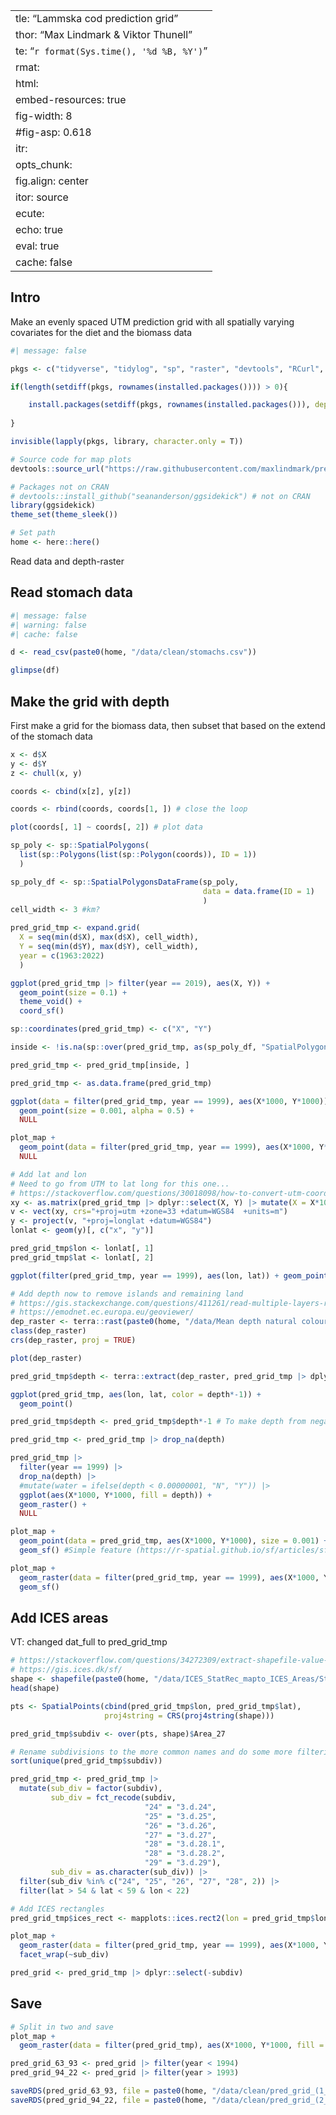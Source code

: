   ---
title: "Lammska cod prediction grid"
author: "Max Lindmark & Viktor Thunell"
date: "`r format(Sys.time(), '%d %B, %Y')`"
format: 
  html:
    embed-resources: true
    fig-width: 8
    #fig-asp: 0.618
knitr: 
  opts_chunk:
    fig.align: center
editor: source
execute: 
  echo: true
  eval: true
  cache: false
---

## Intro
Make an evenly spaced UTM prediction grid with all spatially varying covariates for the diet and the biomass data

```r
#| message: false

pkgs <- c("tidyverse", "tidylog", "sp", "raster", "devtools", "RCurl", "sdmTMB", "terra", "ncdf4", "chron") 

if(length(setdiff(pkgs, rownames(installed.packages()))) > 0){

    install.packages(setdiff(pkgs, rownames(installed.packages())), dependencies = T)
  
}

invisible(lapply(pkgs, library, character.only = T))

# Source code for map plots
devtools::source_url("https://raw.githubusercontent.com/maxlindmark/pred-prey-overlap/main/R/functions/map-plot.R")

# Packages not on CRAN
# devtools::install_github("seananderson/ggsidekick") # not on CRAN 
library(ggsidekick)
theme_set(theme_sleek())

# Set path
home <- here::here()
```

Read data and depth-raster

## Read stomach data

```r
#| message: false
#| warning: false
#| cache: false

d <- read_csv(paste0(home, "/data/clean/stomachs.csv"))

glimpse(df)
```


## Make the grid with depth
First make a grid for the biomass data, then subset that based on the extend of the stomach data

```r

x <- d$X
y <- d$Y
z <- chull(x, y)

coords <- cbind(x[z], y[z])

coords <- rbind(coords, coords[1, ]) # close the loop

plot(coords[, 1] ~ coords[, 2]) # plot data

sp_poly <- sp::SpatialPolygons(
  list(sp::Polygons(list(sp::Polygon(coords)), ID = 1))
  )

sp_poly_df <- sp::SpatialPolygonsDataFrame(sp_poly,
                                           data = data.frame(ID = 1)
                                           )
cell_width <- 3 #km?

pred_grid_tmp <- expand.grid(
  X = seq(min(d$X), max(d$X), cell_width),
  Y = seq(min(d$Y), max(d$Y), cell_width),
  year = c(1963:2022)
  )

ggplot(pred_grid_tmp |> filter(year == 2019), aes(X, Y)) +
  geom_point(size = 0.1) +
  theme_void() +
  coord_sf()

sp::coordinates(pred_grid_tmp) <- c("X", "Y")

inside <- !is.na(sp::over(pred_grid_tmp, as(sp_poly_df, "SpatialPolygons")))

pred_grid_tmp <- pred_grid_tmp[inside, ]

pred_grid_tmp <- as.data.frame(pred_grid_tmp)

ggplot(data = filter(pred_grid_tmp, year == 1999), aes(X*1000, Y*1000)) + 
  geom_point(size = 0.001, alpha = 0.5) +
  NULL

plot_map +
  geom_point(data = filter(pred_grid_tmp, year == 1999), aes(X*1000, Y*1000), size = 0.001, alpha = 0.5) +
  NULL

# Add lat and lon
# Need to go from UTM to lat long for this one...
# https://stackoverflow.com/questions/30018098/how-to-convert-utm-coordinates-to-lat-and-long-in-r
xy <- as.matrix(pred_grid_tmp |> dplyr::select(X, Y) |> mutate(X = X*1000, Y = Y*1000))
v <- vect(xy, crs="+proj=utm +zone=33 +datum=WGS84  +units=m")
y <- project(v, "+proj=longlat +datum=WGS84")
lonlat <- geom(y)[, c("x", "y")]

pred_grid_tmp$lon <- lonlat[, 1]
pred_grid_tmp$lat <- lonlat[, 2]

ggplot(filter(pred_grid_tmp, year == 1999), aes(lon, lat)) + geom_point()

# Add depth now to remove islands and remaining land
# https://gis.stackexchange.com/questions/411261/read-multiple-layers-raster-from-ncdf-file-using-terra-package
# https://emodnet.ec.europa.eu/geoviewer/
dep_raster <- terra::rast(paste0(home, "/data/Mean depth natural colour (with land).nc"))
class(dep_raster)
crs(dep_raster, proj = TRUE)

plot(dep_raster)

pred_grid_tmp$depth <- terra::extract(dep_raster, pred_grid_tmp |> dplyr::select(lon, lat))$elevation

ggplot(pred_grid_tmp, aes(lon, lat, color = depth*-1)) + 
  geom_point()

pred_grid_tmp$depth <- pred_grid_tmp$depth*-1 # To make depth from negative elevation in relation to sea surface??

pred_grid_tmp <- pred_grid_tmp |> drop_na(depth)

pred_grid_tmp |> 
  filter(year == 1999) |> 
  drop_na(depth) |> 
  #mutate(water = ifelse(depth < 0.00000001, "N", "Y")) |> 
  ggplot(aes(X*1000, Y*1000, fill = depth)) + 
  geom_raster() +
  NULL

plot_map + 
  geom_point(data = pred_grid_tmp, aes(X*1000, Y*1000), size = 0.001) + 
  geom_sf() #Simple feature (https://r-spatial.github.io/sf/articles/sf1.html)

plot_map + 
  geom_raster(data = filter(pred_grid_tmp, year == 1999), aes(X*1000, Y*1000, fill = depth), size = 0.001) + 
  geom_sf()
```

<!-- ### Substrate -->
<!-- First add lat and lon based on X and Y (utm) -->

<!-- ```{r substrate} -->
<!-- substrate <- terra::rast(paste0(home, "/data/substrate-tif/BALANCE_SEABED_SEDIMENT.tif")) -->

<!-- newcrs <- "+proj=longlat +datum=WGS84" -->

<!-- substrate_longlat = terra::project(substrate, newcrs) -->

<!-- plot(substrate_longlat) -->

<!-- # Now extract the values from the saduria raster to pred_grid_tmp -->
<!-- pred_grid_tmp$substrate <- terra::extract(substrate_longlat, pred_grid_tmp |> dplyr::select(lon, lat))$BALANCE_SEABED_SEDIMENT -->

<!-- unique(pred_grid_tmp$substrate) -->

<!-- factor(sort(unique(round(pred_grid_tmp$substrate)))) -->

<!-- pred_grid_tmp$substrate <- round(pred_grid_tmp$substrate) -->

<!-- pred_grid_tmp <- pred_grid_tmp %>% mutate(substrate = ifelse(substrate == 1, "bedrock", substrate), -->
<!--                                   substrate = ifelse(substrate == 2, "hard-bottom complex", substrate), -->
<!--                                   substrate = ifelse(substrate == 3, "sand", substrate), -->
<!--                                   substrate = ifelse(substrate == 4, "hard clay", substrate), -->
<!--                                   substrate = ifelse(substrate == 5, "mud", substrate)) -->

<!-- # I. Bedrock. -->
<!-- # II. Hard bottom complex, includes patchy hard surfaces and coarse sand (sometimes also clay) to boulders. -->
<!-- # III. Sand including fine to coarse sand (with gravel exposures). -->
<!-- # IV. Hard clay sometimes/often/possibly exposed or covered with a thin layer of sand/gravel. -->
<!-- # V. Mud including gyttja-clay to gyttja-silt. -->

<!-- # Plot -->
<!-- ggplot(pred_grid_tmp, aes(X, Y, fill = substrate)) + -->
<!--   geom_raster() + -->
<!--   coord_sf() -->
<!-- ``` -->

<!-- Add month_year variable for matching with raster layers -->

<!-- ```{r merge quarters} -->
<!-- pred_grid_tmp_1 <- pred_grid_tmp |> mutate(quarter = 1) -->
<!-- pred_grid_tmp_4 <- pred_grid_tmp |> mutate(quarter = 4) -->

<!-- dat <- bind_rows(pred_grid_tmp_1, pred_grid_tmp_4) |>  -->
<!--   mutate(month = ifelse(quarter == 1, 2, 11), # most common months -->
<!--          month_year = paste(month, year, sep = "_")) -->
<!-- ``` -->

<!-- ## Oxygen -->

<!-- ```{r oxygen} -->
<!-- # Downloaded from here: https://data.marine.copernicus.eu/products -->
<!-- # Extract raster points: https://gisday.wordpress.com/2014/03/24/extract-raster-values-from-points-using-r/comment-page-1/ -->
<!-- # https://rpubs.com/boyerag/297592 -->
<!-- # https://pjbartlein.github.io/REarthSysSci/netCDF.html#get-a-variable -->
<!-- # Open the netCDF file -->
<!-- ncin <- nc_open(paste0(home, "/data/NEMO/cmems_mod_bal_bgc_my_P1M-m_1691065496556.nc")) -->

<!-- print(ncin) -->

<!-- # Get longitude and latitude -->
<!-- lon <- ncvar_get(ncin,"lon") -->
<!-- nlon <- dim(lon) -->
<!-- head(lon) -->

<!-- lat <- ncvar_get(ncin,"lat") -->
<!-- nlat <- dim(lat) -->
<!-- head(lat) -->

<!-- # Get time -->
<!-- time <- ncvar_get(ncin,"time") -->
<!-- time -->

<!-- tunits <- ncatt_get(ncin,"time","units") -->
<!-- nt <- dim(time) -->
<!-- nt -->
<!-- tunits -->

<!-- # Get oxygen -->
<!-- dname <- "o2b" -->

<!-- oxy_array <- ncvar_get(ncin,dname) -->
<!-- dlname <- ncatt_get(ncin,dname,"long_name") -->
<!-- dunits <- ncatt_get(ncin,dname,"units") -->
<!-- fillvalue <- ncatt_get(ncin,dname,"_FillValue") -->
<!-- dim(oxy_array) -->

<!-- # Get global attributes -->
<!-- title <- ncatt_get(ncin,0,"title") -->
<!-- institution <- ncatt_get(ncin,0,"institution") -->
<!-- datasource <- ncatt_get(ncin,0,"source") -->
<!-- references <- ncatt_get(ncin,0,"references") -->
<!-- history <- ncatt_get(ncin,0,"history") -->
<!-- Conventions <- ncatt_get(ncin,0,"Conventions") -->

<!-- # Convert time: split the time units string into fields -->
<!-- tustr <- strsplit(tunits$value, " ") -->
<!-- tdstr <- strsplit(unlist(tustr)[3], "-") -->
<!-- tmonth <- as.integer(unlist(tdstr)[2]) -->
<!-- tday <- as.integer(unlist(tdstr)[3]) -->
<!-- tyear <- as.integer(unlist(tdstr)[1]) -->

<!-- # Here I deviate from the guide a little bit. Save this info: -->
<!-- dates <- chron(time, origin = c(tmonth, tday, tyear)) -->

<!-- # Crop the date variable -->
<!-- months <- as.numeric(substr(dates, 2, 3)) -->
<!-- years <- as.numeric(substr(dates, 8, 9)) -->
<!-- years <- ifelse(years > 90, 1900 + years, 2000 + years) -->

<!-- # Replace netCDF fill values with NA's -->
<!-- oxy_array[oxy_array == fillvalue$value] <- NA -->

<!-- dim(oxy_array) -->
<!-- str(dim(oxy_array)) -->
<!-- # The third slot is the date index -->

<!-- # Loop through all "dates", put into a list  -->
<!-- dlist <- list() -->

<!-- for(i in 1:length(months)) { -->

<!--   oxy_sub <- oxy_array[, , i] -->

<!--   dlist[[i]] <- oxy_sub -->

<!-- } -->

<!-- # Name the list -->
<!-- names(dlist) <- paste(months, years, sep = "_") -->
<!-- str(dlist) -->

<!-- # Create data holding object -->
<!-- oxy_data_list <- list() -->

<!-- # Loop through each month_year and extract raster values for the cpue data points -->
<!-- for(i in unique(dat$month_year)) { # We can use q1 as looping index, doesn't matter! -->

<!--   # Set plot limits -->
<!--   ymin = 54; ymax = 58; xmin = 12; xmax = 22 -->

<!--   # Subset a month-year combination -->
<!--   oxy_slice <- dlist[[i]] -->

<!--   # Create raster for that year (i) -->
<!--   r <- raster(t(oxy_slice), xmn = min(lon), xmx = max(lon), ymn = min(lat), ymx = max(lat), -->
<!--               crs = CRS("+proj=longlat +ellps=WGS84 +datum=WGS84 +no_defs+ towgs84=0,0,0")) -->

<!--   # Flip... -->
<!--   r <- flip(r, direction = 'y') -->

<!--   plot(r, main = paste(i), ylim = c(ymin, ymax), xlim = c(xmin, xmax)) -->

<!--   # Filter the same year (i) in the cpue data and select only coordinates -->
<!--   d_slice <- dat %>% filter(month_year == i) %>% dplyr::select(lon, lat) -->

<!--   # Make into a SpatialPoints object -->
<!--   data_sp <- SpatialPoints(d_slice) -->

<!--   # Extract raster value (oxygen) -->
<!--   rasValue <- raster::extract(r, data_sp) -->

<!--   # Now we want to plot the results of the raster extractions by plotting the cpue data points over a raster and saving it for each year. -->
<!--   # Make the SpatialPoints object into a raster again (for plot) -->
<!--   df <- as.data.frame(data_sp) -->

<!--   # Add in the raster value in the df holding the coordinates for the cpue data -->
<!--   d_slice$oxy <- rasValue -->

<!--   # Add in which year -->
<!--   d_slice$month_year <- i -->

<!--   # Now the unit of oxygen is mmol/m3. I want it to be ml/L. The original model is in unit ml/L -->
<!--   # and it's been converted by the data host. Since it was converted without accounting for -->
<!--   # pressure or temperature, I can simply use the following conversion factor: -->
<!--   # 1 ml/l = 103/22.391 = 44.661 μmol/l -> 1 ml/l = 0.044661 mmol/l = 44.661 mmol/m^3 -> 0.0223909 ml/l = 1mmol/m^3 -->
<!--   # https://ocean.ices.dk/tools/unitconversion.aspx -->

<!--   d_slice$oxy <- d_slice$oxy * 0.0223909 -->

<!--   # Add each years' data in the list -->
<!--   oxy_data_list[[i]] <- d_slice -->

<!-- } -->

<!-- # Now create a data frame from the list of all annual values -->
<!-- big_dat_oxy <- dplyr::bind_rows(oxy_data_list) -->
<!-- ``` -->

<!-- #### Temperature -->

<!-- ```{r temperature} -->
<!-- # Open the netCDF file -->
<!-- ncin <- nc_open(paste0(home, "/data/NEMO/cmems_mod_bal_phy_my_P1M-m_1691065935335.nc")) -->

<!-- print(ncin) -->

<!-- # Get longitude and latitude -->
<!-- lon <- ncvar_get(ncin,"lon") -->
<!-- nlon <- dim(lon) -->
<!-- head(lon) -->

<!-- lat <- ncvar_get(ncin,"lat") -->
<!-- nlat <- dim(lat) -->
<!-- head(lat) -->

<!-- # Get time -->
<!-- time <- ncvar_get(ncin,"time") -->
<!-- time -->

<!-- tunits <- ncatt_get(ncin,"time","units") -->
<!-- nt <- dim(time) -->
<!-- nt -->
<!-- tunits -->

<!-- # Get temperature -->
<!-- dname <- "bottomT" -->

<!-- temp_array <- ncvar_get(ncin,dname) -->
<!-- dlname <- ncatt_get(ncin,dname,"long_name") -->
<!-- dunits <- ncatt_get(ncin,dname,"units") -->
<!-- fillvalue <- ncatt_get(ncin,dname,"_FillValue") -->
<!-- dim(temp_array) -->

<!-- # Get global attributes -->
<!-- title <- ncatt_get(ncin,0,"title") -->
<!-- institution <- ncatt_get(ncin,0,"institution") -->
<!-- datasource <- ncatt_get(ncin,0,"source") -->
<!-- references <- ncatt_get(ncin,0,"references") -->
<!-- history <- ncatt_get(ncin,0,"history") -->
<!-- Conventions <- ncatt_get(ncin,0,"Conventions") -->

<!-- # Convert time: split the time units string into fields -->
<!-- tustr <- strsplit(tunits$value, " ") -->
<!-- tdstr <- strsplit(unlist(tustr)[3], "-") -->
<!-- tmonth <- as.integer(unlist(tdstr)[2]) -->
<!-- tday <- as.integer(unlist(tdstr)[3]) -->
<!-- tyear <- as.integer(unlist(tdstr)[1]) -->

<!-- # Here I deviate from the guide a little bit. Save this info: -->
<!-- dates <- chron(time, origin = c(tmonth, tday, tyear)) -->

<!-- # Crop the date variable -->
<!-- months <- as.numeric(substr(dates, 2, 3)) -->
<!-- years <- as.numeric(substr(dates, 8, 9)) -->
<!-- years <- ifelse(years > 90, 1900 + years, 2000 + years) -->

<!-- # Replace netCDF fill values with NA's -->
<!-- temp_array[temp_array == fillvalue$value] <- NA -->

<!-- # Loop through all "dates", put into a list  -->
<!-- dlist <- list() -->

<!-- for(i in 1:length(months)) { -->

<!--   temp_sub <- temp_array[, , i] -->

<!--   dlist[[i]] <- temp_sub -->

<!-- } -->

<!-- # Name the list -->
<!-- names(dlist) <- paste(months, years, sep = "_") -->
<!-- str(dlist) -->

<!-- # Create data holding object -->
<!-- temp_data_list <- list() -->

<!-- # Loop through each month_year and extract raster values for the cpue data points -->
<!-- for(i in unique(dat$month_year)) { # We can use q1 as looping index, doesn't matter! -->

<!--   # Set plot limits -->
<!--   ymin = 54; ymax = 58; xmin = 12; xmax = 22 -->

<!--   # Subset a month-year combination -->
<!--   temp_slice <- dlist[[i]] -->

<!--   # Create raster for that year (i) -->
<!--   r <- raster(t(temp_slice), xmn = min(lon), xmx = max(lon), ymn = min(lat), ymx = max(lat), -->
<!--               crs = CRS("+proj=longlat +ellps=WGS84 +datum=WGS84 +no_defs+ towgs84=0,0,0")) -->

<!--   # Flip... -->
<!--   r <- flip(r, direction = 'y') -->

<!--   plot(r, main = paste(i), ylim = c(ymin, ymax), xlim = c(xmin, xmax)) -->

<!--   # Filter the same year (i) in the cpue data and select only coordinates -->
<!--   d_slice <- dat %>% filter(month_year == i) %>% dplyr::select(lon, lat) -->

<!--   # Make into a SpatialPoints object -->
<!--   data_sp <- SpatialPoints(d_slice) -->

<!--   # Extract raster value (oxygen) -->
<!--   rasValue <- raster::extract(r, data_sp) -->

<!--   # Now we want to plot the results of the raster extractions by plotting the cpue data points over a raster and saving it for each year. -->
<!--   # Make the SpatialPoints object into a raster again (for plot) -->
<!--   df <- as.data.frame(data_sp) -->

<!--   # Add in the raster value in the df holding the coordinates for the cpue data -->
<!--   d_slice$temp <- rasValue -->

<!--   # Add in which year -->
<!--   d_slice$month_year <- i -->

<!--   # Add each years' data in the list -->
<!--   temp_data_list[[i]] <- d_slice -->

<!-- } -->

<!-- # Now create a data frame from the list of all annual values -->
<!-- big_dat_temp <- dplyr::bind_rows(temp_data_list) -->
<!-- ``` -->

<!-- #### Salinity -->

<!-- ```{r salinity} -->
<!-- # Open the netCDF file -->
<!-- ncin <- nc_open(paste0(home, "/data/NEMO/cmems_mod_bal_phy_my_P1M-m_1691065974147.nc")) -->

<!-- print(ncin) -->

<!-- # Get longitude and latitude -->
<!-- lon <- ncvar_get(ncin,"lon") -->
<!-- nlon <- dim(lon) -->
<!-- head(lon) -->

<!-- lat <- ncvar_get(ncin,"lat") -->
<!-- nlat <- dim(lat) -->
<!-- head(lat) -->

<!-- # Get time -->
<!-- time <- ncvar_get(ncin,"time") -->
<!-- time -->

<!-- tunits <- ncatt_get(ncin,"time","units") -->
<!-- nt <- dim(time) -->
<!-- nt -->
<!-- tunits -->

<!-- # Get Salinity -->
<!-- dname <- "sob" -->

<!-- sal_array <- ncvar_get(ncin,dname) -->
<!-- dlname <- ncatt_get(ncin,dname,"long_name") -->
<!-- dunits <- ncatt_get(ncin,dname,"units") -->
<!-- fillvalue <- ncatt_get(ncin,dname,"_FillValue") -->
<!-- dim(sal_array) -->

<!-- # Get global attributes -->
<!-- title <- ncatt_get(ncin,0,"title") -->
<!-- institution <- ncatt_get(ncin,0,"institution") -->
<!-- datasource <- ncatt_get(ncin,0,"source") -->
<!-- references <- ncatt_get(ncin,0,"references") -->
<!-- history <- ncatt_get(ncin,0,"history") -->
<!-- Conventions <- ncatt_get(ncin,0,"Conventions") -->

<!-- # Convert time: split the time units string into fields -->
<!-- tustr <- strsplit(tunits$value, " ") -->
<!-- tdstr <- strsplit(unlist(tustr)[3], "-") -->
<!-- tmonth <- as.integer(unlist(tdstr)[2]) -->
<!-- tday <- as.integer(unlist(tdstr)[3]) -->
<!-- tyear <- as.integer(unlist(tdstr)[1]) -->

<!-- # Here I deviate from the guide a little bit. Save this info: -->
<!-- dates <- chron(time, origin = c(tmonth, tday, tyear)) -->

<!-- # Crop the date variable -->
<!-- months <- as.numeric(substr(dates, 2, 3)) -->
<!-- years <- as.numeric(substr(dates, 8, 9)) -->
<!-- years <- ifelse(years > 90, 1900 + years, 2000 + years) -->

<!-- # Replace netCDF fill values with NA's -->
<!-- sal_array[sal_array == fillvalue$value] <- NA -->

<!-- # Loop through all "dates", put into a list  -->
<!-- dlist <- list() -->

<!-- for(i in 1:length(months)) { -->

<!--   sal_sub <- sal_array[, , i] -->

<!--   dlist[[i]] <- sal_sub -->

<!-- } -->

<!-- # Name the list -->
<!-- names(dlist) <- paste(months, years, sep = "_") -->
<!-- str(dlist) -->

<!-- # Create data holding object -->
<!-- sal_data_list <- list() -->

<!-- # Loop through each month_year and extract raster values for the cpue data points -->
<!-- for(i in unique(dat$month_year)) { # We can use q1 as looping index, doesn't matter! -->

<!--   # Set plot limits -->
<!--   ymin = 54; ymax = 58; xmin = 12; xmax = 22 -->

<!--   # Subset a month-year combination -->
<!--   sal_slice <- dlist[[i]] -->

<!--   # Create raster for that year (i) -->
<!--   r <- raster(t(sal_slice), xmn = min(lon), xmx = max(lon), ymn = min(lat), ymx = max(lat), -->
<!--               crs = CRS("+proj=longlat +ellps=WGS84 +datum=WGS84 +no_defs+ towgs84=0,0,0")) -->

<!--   # Flip... -->
<!--   r <- flip(r, direction = 'y') -->

<!--   plot(r, main = paste(i), ylim = c(ymin, ymax), xlim = c(xmin, xmax)) -->

<!--   # Filter the same year (i) in the cpue data and select only coordinates -->
<!--   d_slice <- dat %>% filter(month_year == i) %>% dplyr::select(lon, lat) -->

<!--   # Make into a SpatialPoints object -->
<!--   data_sp <- SpatialPoints(d_slice) -->

<!--   # Extract raster value (oxygen) -->
<!--   rasValue <- raster::extract(r, data_sp) -->

<!--   # Now we want to plot the results of the raster extractions by plotting the cpue data points over a raster and saving it for each year. -->
<!--   # Make the SpatialPoints object into a raster again (for plot) -->
<!--   df <- as.data.frame(data_sp) -->

<!--   # Add in the raster value in the df holding the coordinates for the cpue data -->
<!--   d_slice$sal <- rasValue -->

<!--   # Add in which year -->
<!--   d_slice$month_year <- i -->

<!--   # Add each years' data in the list -->
<!--   sal_data_list[[i]] <- d_slice -->

<!-- } -->

<!-- # Now create a data frame from the list of all annual values -->
<!-- big_dat_sal <- dplyr::bind_rows(sal_data_list) -->
<!-- ``` -->

<!-- ```{r merge oxygen temp and salinity data with fish data} -->
<!-- env_dat <- left_join(big_dat_oxy, big_dat_temp, by = c("month_year", "lon", "lat")) |>  -->
<!--   left_join(big_dat_sal, by = c("month_year", "lon", "lat")) -->

<!-- # Now join these data with the full_dat -->
<!-- dat_full <- left_join(dat, env_dat, by = c("month_year", "lon", "lat")) -->
<!-- ``` -->

## Add ICES areas
VT: changed dat_full to pred_grid_tmp
```r
# https://stackoverflow.com/questions/34272309/extract-shapefile-value-to-point-with-r
# https://gis.ices.dk/sf/
shape <- shapefile(paste0(home, "/data/ICES_StatRec_mapto_ICES_Areas/StatRec_map_Areas_Full_20170124.shp"))
head(shape)

pts <- SpatialPoints(cbind(pred_grid_tmp$lon, pred_grid_tmp$lat), 
                     proj4string = CRS(proj4string(shape)))

pred_grid_tmp$subdiv <- over(pts, shape)$Area_27

# Rename subdivisions to the more common names and do some more filtering (by sub div and area)
sort(unique(pred_grid_tmp$subdiv))

pred_grid_tmp <- pred_grid_tmp |> 
  mutate(sub_div = factor(subdiv),
         sub_div = fct_recode(subdiv,
                              "24" = "3.d.24",
                              "25" = "3.d.25",
                              "26" = "3.d.26",
                              "27" = "3.d.27",
                              "28" = "3.d.28.1",
                              "28" = "3.d.28.2",
                              "29" = "3.d.29"),
         sub_div = as.character(sub_div)) |> 
  filter(sub_div %in% c("24", "25", "26", "27", "28", 2)) |> 
  filter(lat > 54 & lat < 59 & lon < 22)

# Add ICES rectangles
pred_grid_tmp$ices_rect <- mapplots::ices.rect2(lon = pred_grid_tmp$lon, lat = pred_grid_tmp$lat)

plot_map +
  geom_raster(data = filter(pred_grid_tmp, year == 1999), aes(X*1000, Y*1000, fill = depth)) +
  facet_wrap(~sub_div)

pred_grid <- pred_grid_tmp |> dplyr::select(-subdiv)

```

## Save

```r
# Split in two and save
plot_map +
  geom_raster(data = filter(pred_grid_tmp), aes(X*1000, Y*1000, fill = depth))

pred_grid_63_93 <- pred_grid |> filter(year < 1994)
pred_grid_94_22 <- pred_grid |> filter(year > 1993)

saveRDS(pred_grid_63_93, file = paste0(home, "/data/clean/pred_grid_(1_2).rds"))
saveRDS(pred_grid_94_22, file = paste0(home, "/data/clean/pred_grid_(2_2).rds"))
```